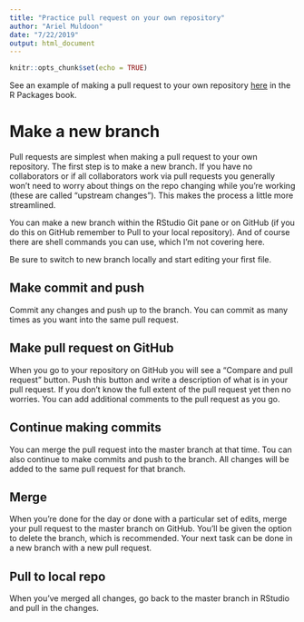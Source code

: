```yaml
---
title: "Practice pull request on your own repository"
author: "Ariel Muldoon"
date: "7/22/2019"
output: html_document
---
```


```r
knitr::opts_chunk$set(echo = TRUE)
```

See an example of making a pull request to your own repository [here](https://r-pkgs.org/git.html#git-pullreq) in the R Packages book.

# Make a new branch
 
Pull requests are simplest when making a pull request to your own repository.  The first step is to make a new branch.  If you have no collaborators or if all collaborators work via pull requests you generally won't need to worry about things on the repo changing while you're working (these are called "upstream changes").  This makes the process a little more streamlined.

You can make a new branch within the RStudio Git pane or on GitHub (if you do this on GitHub remember to Pull to your local repository).  And of course there are shell commands you can use, which I'm not covering here.

Be sure to switch to new branch locally and start editing your first file.

## Make commit and push

Commit any changes and push up to the branch.  You can commit as many times as you want into the same pull request.

## Make pull request on GitHub

When you go to your repository on GitHub you will see a "Compare and pull request" button.  Push this button and write a description of what is in your pull request.  If you don't know the full extent of the pull request yet then no worries.  You can add additional comments to the pull request as you go.  

## Continue making commits

You can merge the pull request into the master branch at that time.  Tou can also continue to make commits and push to the branch.  All changes will be added to the same pull request for that branch.

## Merge

When you're done for the day or done with a particular set of edits, merge your pull request to the master branch on GitHub.  You'll be given the option to delete the branch, which is recommended.  Your next task can be done in a new branch with a new pull request.

## Pull to local repo

When you've merged all changes, go back to the master branch in RStudio and pull in the changes.
